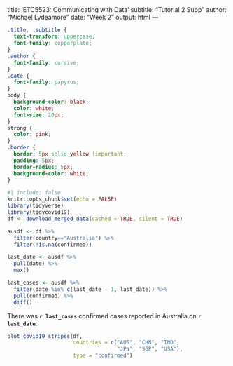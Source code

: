 <!-- Quarto document -->
---
title: 'ETC5523: Communicating with Data'
subtitle: "Tutorial 2 Supp"
author: "Michael Lydeamore"
date: "Week 2"
output:
    html
---

```css
.title, .subtitle {
  text-transform: uppercase;
  font-family: copperplate;
}
.author {
  font-family: cursive;
}
.date {
  font-family: papyrus;
}
body {
  background-color: black;
  color: white;
  font-size: 20px;
}
strong {
  color: pink;
}
.border {
  border: 5px solid yellow !important;
  padding: 5px;
  border-radius: 5px;
  background-color: white;
}
```

```r
#| include: false
knitr::opts_chunk$set(echo = FALSE)
library(tidyverse)
library(tidycovid19)
df <- download_merged_data(cached = TRUE, silent = TRUE)

```

```r
ausdf <- df %>% 
  filter(country=="Australia") %>%
  filter(!is.na(confirmed))

last_date <- ausdf %>% 
  pull(date) %>% 
  max()

last_cases <- ausdf %>% 
  filter(date %in% c(last_date - 1, last_date)) %>% 
  pull(confirmed) %>% 
  diff()
```
There was **`r last_cases`** confirmed cases reported in Australia on **`r last_date`**.


```r
plot_covid19_stripes(df, 
                     countries = c("AUS", "CHN", "IND",
                                   "JPN", "SGP", "USA"), 
                     type = "confirmed")
```
